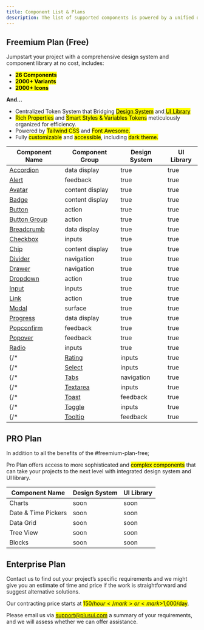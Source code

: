 ```yaml
---
title: Component List & Plans
description: The list of supported components is powered by a unified design system and component library.
---
```


## Freemium Plan (Free)

Jumpstart your project with a comprehensive design system and component library at no cost, includes:

* <mark>**26 Components**</mark>
* <mark>**2000+ Variants**</mark>
* <mark>**2000+ Icons**</mark>

**And...**

* Centralized Token System that Bridging [<mark>Design System</mark>](https://www.figma.com/community/file/1310670219738074447/plus-ui-design-system) and[ <mark>UI Library</mark>](http://component-library/)
* <mark>Rich Properties</mark> and <mark>Smart Styles & Variables Tokens</mark> meticulously organized for efficiency.
* Powered by <mark>Tailwind CSS</mark> and <mark>Font Awesome.</mark>
* Fully <mark>customizable</mark> and <mark>accessible</mark>, including <mark>dark theme.</mark>

| Component Name | Component Group | Design System | UI Library |
| -------------- | --------------- | ------------- | ---------- |
| [Accordion](/library/components/accordion) | data display | true | true |
| [Alert](/library/components/alert) | feedback | true | true |
| [Avatar](/library/components/avatar) | content display | true | true |
| [Badge](/library/components/badge) | content display | true | true |
| [Button](/library/components/button) | action | true | true |
| [Button Group](/library/components/button-group) | action | true | true |
| [Breadcrumb](/library/components/breadcrumb) | data display | true | true |
| [Checkbox](/library/components/checkbox) | inputs | true | true |
| [Chip](/library/components/chip) | content display | true | true |
| [Divider](/library/components/divider) | navigation | true | true |
| [Drawer](/library/components/drawer) | navigation | true | true |
| [Dropdown](/library/components/dropdown) | action | true | true |
| [Input](/library/components/input) | inputs | true | true |
| [Link](/library/components/link) | action | true | true |
| [Modal](/library/components/modal) | surface | true | true |
| [Progress](/library/components/progress) | data display | true | true |
| [Popconfirm](/library/components/popconfirm) | feedback | true | true |
| [Popover](/library/components/popover) | feedback | true | true |
| [Radio](/library/components/radio) | inputs | true | true |
{/* | [Rating](/library/components/rating) | inputs | true | true | */}
{/* | [Select](/library/components/select) | inputs | true | true | */}
{/* | [Tabs](/library/components/tab) | navigation | true | true | */}
{/* | [Textarea](/library/components/textarea) | inputs | true | true | */}
{/* | [Toast](/library/components/toast) | feedback | true | true | */}
{/* | [Toggle](/library/components/toggle) | inputs | true | true | */}
{/* | [Tooltip](/library/components/tooltip) | feedback | true | true | */}


## PRO Plan

In addition to all the benefits of the #freemium-plan-free;

Pro Plan offers access to more sophisticated and <mark>complex components</mark> that can take your projects to the next level with integrated design system and UI library.

| Component Name | Design System | UI Library |
| -------------- | ------------- | ---------- |
| Charts | soon | soon |
| Date & Time Pickers | soon | soon |
| Data Grid | soon | soon |
| Tree View | soon | soon |
| Blocks | soon | soon |

## Enterprise Plan

Contact us to find out your project’s specific requirements and we might give you an estimate of time and price if the work is straightforward and suggest alternative solutions.

Our contracting price starts at <mark>$150/hour</mark> or <mark>$1,000/day</mark>.

Please email us via <mark>support@plusui.com</mark> a summary of your requirements, and we will assess whether we can offer assistance.

